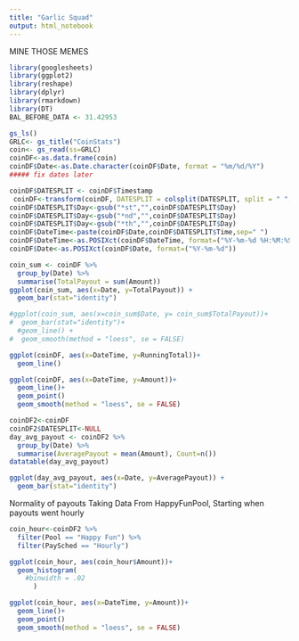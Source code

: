 ```yaml
---
title: "Garlic Squad"
output: html_notebook
---
```


 MINE THOSE MEMES

```r
library(googlesheets)
library(ggplot2)
library(reshape)
library(dplyr)
library(rmarkdown)
library(DT)
BAL_BEFORE_DATA <- 31.42953
```


```r
gs_ls()
GRLC<- gs_title("CoinStats")
coin<- gs_read(ss=GRLC)
coinDF<-as.data.frame(coin)
coinDF$Date<-as.Date.character(coinDF$Date, format = "%m/%d/%Y")
##### fix dates later

```

```r
coinDF$DATESPLIT <- coinDF$Timestamp
 coinDF<-transform(coinDF, DATESPLIT = colsplit(DATESPLIT, split = " ", names=c("Day", "Month","Year", "Time")))
coinDF$DATESPLIT$Day<-gsub("*st","",coinDF$DATESPLIT$Day)
coinDF$DATESPLIT$Day<-gsub("*nd","",coinDF$DATESPLIT$Day)
coinDF$DATESPLIT$Day<-gsub("*th","",coinDF$DATESPLIT$Day)
coinDF$DateTime<-paste(coinDF$Date,coinDF$DATESPLIT$Time,sep=" ")
coinDF$DateTime<-as.POSIXct(coinDF$DateTime, format=("%Y-%m-%d %H:%M:%S"))
coinDF$Date<-as.POSIXct(coinDF$Date, format=("%Y-%m-%d"))
```



```r
coin_sum <- coinDF %>%
  group_by(Date) %>%
  summarise(TotalPayout = sum(Amount))
ggplot(coin_sum, aes(x=Date, y=TotalPayout)) +
  geom_bar(stat="identity")
```

```r
#ggplot(coin_sum, aes(x=coin_sum$Date, y= coin_sum$TotalPayout))+
#  geom_bar(stat="identity")+
  #geom_line() +
#  geom_smooth(method = "loess", se = FALSE)
```

```r
ggplot(coinDF, aes(x=DateTime, y=RunningTotal))+
  geom_line()
```


```r
ggplot(coinDF, aes(x=DateTime, y=Amount))+
  geom_line()+
  geom_point()
  geom_smooth(method = "loess", se = FALSE)
```

```r
coinDF2<-coinDF
coinDF2$DATESPLIT<-NULL
day_avg_payout <- coinDF2 %>%
  group_by(Date) %>%
  summarise(AveragePayout = mean(Amount), Count=n())
datatable(day_avg_payout)


```

```r
ggplot(day_avg_payout, aes(x=Date, y=AveragePayout)) +
  geom_bar(stat="identity")
```

Normality of payouts
Taking Data From HappyFunPool, Starting when payouts went hourly 

```r
coin_hour<-coinDF2 %>%
  filter(Pool == "Happy Fun") %>%
  filter(PaySched == "Hourly")

```


```r
ggplot(coin_hour, aes(coin_hour$Amount))+
  geom_histogram(
    #binwidth = .02
      )
```


```r
ggplot(coin_hour, aes(x=DateTime, y=Amount))+
  geom_line()+
  geom_point()
  geom_smooth(method = "loess", se = FALSE)
```

